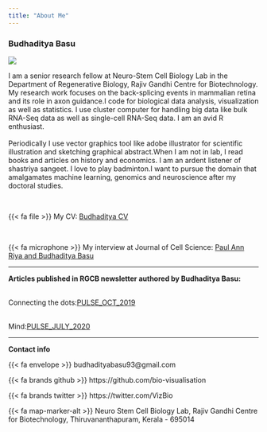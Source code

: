 ```yaml
---
title: "About Me"
---
```


### Budhaditya Basu

![](files/Me.jpg)<br>

<p align="justify">

I am a senior research fellow at Neuro-Stem Cell Biology Lab in the Department of Regenerative Biology, Rajiv Gandhi Centre for Biotechnology. My research work focuses on the back-splicing events in mammalian retina and its role in axon guidance.I code for biological data analysis, visualization as well as statistics. I use cluster computer for handling big data like bulk RNA-Seq data as well as single-cell RNA-Seq data. I am an avid R enthusiast.<br><br>Periodically I use vector graphics tool like adobe illustrator for scientific illustration and sketching graphical abstract.When I am not in lab, I read books and articles on history and economics. I am an ardent listener of shastriya sangeet. I love to play badminton.I want to pursue the domain that amalgamates machine learning, genomics and neuroscience after my doctoral studies.

</p>

<br>

{{< fa file >}} My CV: <a href="https://drive.google.com/file/d/1gZ1_5GhXQib2D8bC34n5V17GC1pNWFdf/view?usp=share_link" target="_blank">Budhaditya CV</a>

<br>

{{< fa microphone >}} My interview at Journal of Cell Science: <a href="https://doi.org/10.1242/jcs.260800" target="_blank"> Paul Ann Riya and Budhaditya Basu</a> <br>

------------------------------------------------------------------------

<b>Articles published in RGCB newsletter authored by Budhaditya Basu:</b><br><br>

Connecting the dots:<a href="https://rgcb.res.in/documents/newsletter/PULSE-OCTOBER-2019.pdf" target="_blank">PULSE_OCT_2019</a><br><br>

Mind:<a href="https://rgcb.res.in/RGCB-PULSE-JULY-2020/"target="_blank">PULSE_JULY_2020</a>

------------------------------------------------------------------------

**Contact info**

{{< fa envelope >}} budhadityabasu93@gmail.com

{{< fa brands github >}} https://github.com/bio-visualisation

{{< fa brands twitter >}} https://twitter.com/VizBio

{{< fa map-marker-alt >}} Neuro Stem Cell Biology Lab, Rajiv Gandhi Centre for Biotechnology,      Thiruvananthapuram, Kerala - 695014
